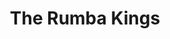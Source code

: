 ---
title: The Rumba Kings
slug: the-rumba-kings-01112025
startDate: 2025-01-11T19:00:00
endDate: 2025-01-11T22:30:00
location: The Admiral Theatre
url: https://www.admiraltheatre.org/events/therumbakings
---